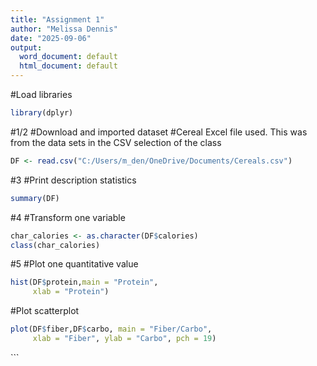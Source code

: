 ```yaml
---
title: "Assignment 1"
author: "Melissa Dennis"
date: "2025-09-06"
output:
  word_document: default
  html_document: default
---
```


#Load libraries
```r
library(dplyr)

```

#1/2 
#Download and imported dataset 
#Cereal Excel file used. This was from the data sets in the CSV selection of the class
```r
DF <- read.csv("C:/Users/m_den/OneDrive/Documents/Cereals.csv")
```

#3
#Print description statistics
```r
summary(DF)
```

#4 
#Transform one variable
```r
char_calories <- as.character(DF$calories)
class(char_calories)
```

#5
#Plot one quantitative value
```r
hist(DF$protein,main = "Protein",
     xlab = "Protein")
```
#Plot scatterplot
```r
plot(DF$fiber,DF$carbo, main = "Fiber/Carbo",
     xlab = "Fiber", ylab = "Carbo", pch = 19)
```


```

